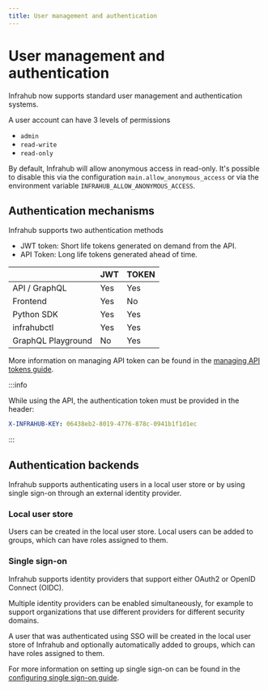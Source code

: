 ```yaml
---
title: User management and authentication
---
```


# User management and authentication

Infrahub now supports standard user management and authentication systems.

A user account can have 3 levels of permissions

- `admin`
- `read-write`
- `read-only`

By default, Infrahub will allow anonymous access in read-only. It's possible to disable this via the configuration `main.allow_anonymous_access` or via the environment variable `INFRAHUB_ALLOW_ANONYMOUS_ACCESS`.

## Authentication mechanisms

Infrahub supports two authentication methods

- JWT token: Short life tokens generated on demand from the API.
- API Token: Long life tokens generated ahead of time.

|                    | JWT  | TOKEN |
| ------------------ | ---- | ----- |
| API / GraphQL      | Yes  | Yes   |
| Frontend           | Yes  | No    |
| Python SDK         | Yes  | Yes   |
| infrahubctl        | Yes  | Yes   |
| GraphQL Playground | No   | Yes   |

More information on managing API token can be found in the [managing API tokens guide](/guides/managing-api-tokens).

:::info

While using the API, the authentication token must be provided in the header:

```yaml
X-INFRAHUB-KEY: 06438eb2-8019-4776-878c-0941b1f1d1ec
```

:::

## Authentication backends

Infrahub supports authenticating users in a local user store or by using single sign-on through an external identity provider.

### Local user store

Users can be created in the local user store. Local users can be added to groups, which can have roles assigned to them.

### Single sign-on

Infrahub supports identity providers that support either OAuth2 or OpenID Connect (OIDC).

Multiple identity providers can be enabled simultaneously, for example to support organizations that use different providers for different security domains.

A user that was authenticated using SSO will be created in the local user store of Infrahub and optionally automatically added to groups, which can have roles assigned to them.

For more information on setting up single sign-on can be found in the [configuring single sign-on guide](/guides/sso).
